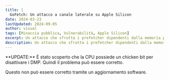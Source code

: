 ```yaml
---
title: |
  GoFetch: Un attacco a canale laterale su Apple Silicon
date: 2024-03-23
lastUpdated: 2024-09-05
author: visual
tags: [Minaccia pubblica, Vulnerabilità, Apple Silicon]
excerpt: Un attacco che sfrutta i prefetcher dipendenti dalla memoria per estrarre chiavi crittografiche.
description: Un attacco che sfrutta i prefetcher dipendenti dalla memoria per estrarre chiavi crittografiche.
---
```


 
<Aside type="caution">
**UPDATE:** È stato scoperto che la CPU possiede un chicken bit per disattivare i DMP. Quindi il problema può essere corretto.
</Aside>

Questo non può essere corretto tramite un aggiornamento software.

<LinkPreview id="https://gofetch.fail"/>
